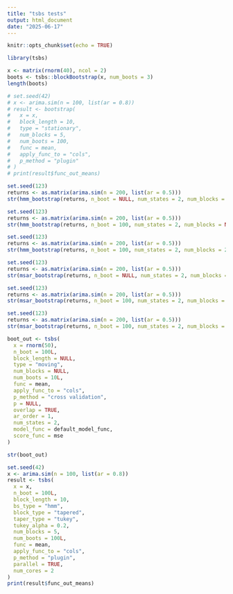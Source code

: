 ```yaml
---
title: "tsbs tests"
output: html_document
date: "2025-06-17"
---
```


```r
knitr::opts_chunk$set(echo = TRUE)
```

```r
library(tsbs)
```

```r
x <- matrix(rnorm(40), ncol = 2)
boots <- tsbs::blockBootstrap(x, num_boots = 3)
length(boots)
```


```r
# set.seed(42)
# x <- arima.sim(n = 100, list(ar = 0.8))
# result <- bootstrap(
#   x = x,
#   block_length = 10,
#   type = "stationary",
#   num_blocks = 5,
#   num_boots = 100,
#   func = mean,
#   apply_func_to = "cols",
#   p_method = "plugin"
# )
# print(result$func_out_means)
```






```r
set.seed(123)
returns <- as.matrix(arima.sim(n = 200, list(ar = 0.5)))
str(hmm_bootstrap(returns, n_boot = NULL, num_states = 2, num_blocks = 20, num_boots = 10))
```

```r
set.seed(123)
returns <- as.matrix(arima.sim(n = 200, list(ar = 0.5)))
str(hmm_bootstrap(returns, n_boot = 100, num_states = 2, num_blocks = NULL, num_boots = 10))
```


```r
set.seed(123)
returns <- as.matrix(arima.sim(n = 200, list(ar = 0.5)))
str(hmm_bootstrap(returns, n_boot = 100, num_states = 2, num_blocks = 20, num_boots = 10))
```

```r
set.seed(123)
returns <- as.matrix(arima.sim(n = 200, list(ar = 0.5)))
str(msar_bootstrap(returns, n_boot = NULL, num_states = 2, num_blocks = 20, num_boots = 10))
```

```r
set.seed(123)
returns <- as.matrix(arima.sim(n = 200, list(ar = 0.5)))
str(msar_bootstrap(returns, n_boot = 100, num_states = 2, num_blocks = NULL, num_boots = 10))
```

```r
set.seed(123)
returns <- as.matrix(arima.sim(n = 200, list(ar = 0.5)))
str(msar_bootstrap(returns, n_boot = 100, num_states = 2, num_blocks = 20, num_boots = 10))
```


```r
boot_out <- tsbs( 
  x = rnorm(50),
  n_boot = 100L,
  block_length = NULL,
  type = "moving",
  num_blocks = NULL,
  num_boots = 10L,
  func = mean,
  apply_func_to = "cols",
  p_method = "cross validation",
  p = NULL,
  overlap = TRUE,
  ar_order = 1,
  num_states = 2,
  model_func = default_model_func,
  score_func = mse     
)

str(boot_out)
```


```r
set.seed(42)
x <- arima.sim(n = 100, list(ar = 0.8))
result <- tsbs(
  x = x,
  n_boot = 100L,
  block_length = 10,
  bs_type = "hmm",
  block_type = "tapered",
  taper_type = "tukey",
  tukey_alpha = 0.2,
  num_blocks = 5,
  num_boots = 100L,
  func = mean,
  apply_func_to = "cols",
  p_method = "plugin",
  parallel = TRUE,
  num_cores = 2
)
print(result$func_out_means)
```


